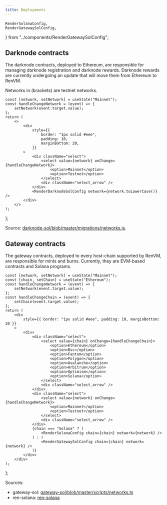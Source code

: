 ```yaml
---
title: Deployments
---
```


    RenderSolanaConfig,
    RenderGatewaySolConfig,
} from "../components/RenderGatewaySolConfig";

<DocTag type={DocType.Reference} />

## Darknode contracts

The darknode contracts, deployed to Ethereum, are responsible for managing darknode registration and darknode rewards. Darknode rewards are currently undergoing an update that will move them from Ethereum to RenVM.

Networks in (brackets) are testnet networks.

    const [network, setNetwork] = useState("Mainnet");
    const handleChangeNetwork = (event) => {
        setNetwork(event.target.value);
    };
    return (
        <>
            <div
                style={{
                    border: "1px solid #eee",
                    padding: 10,
                    marginBottom: 20,
                }}
            >
                <div className="select">
                    <select value={network} onChange={handleChangeNetwork}>
                        <option>Mainnet</option>
                        <option>Testnet</option>
                    </select>
                    <div className="select_arrow" />
                </div>
                <RenderDarknodeSolConfig network={network.toLowerCase()} />
            </div>
        </>
    );
};

<DarknodeContracts />

Source: [darknode-sol/blob/master/migrations/networks.js](https://github.com/renproject/darknode-sol/blob/master/migrations/networks.js).

## Gateway contracts

The gateway contracts, deployed to every host-chain supported by RenVM, are responsible for mints and burns.
Currently, they are EVM-based contracts and Solana programs.

    const [network, setNetwork] = useState("Mainnet");
    const [chain, setChain] = useState("Ethereum");
    const handleChangeNetwork = (event) => {
        setNetwork(event.target.value);
    };
    const handleChangeChain = (event) => {
        setChain(event.target.value);
    };
    return (
        <div
            style={{ border: "1px solid #eee", padding: 10, marginBottom: 20 }}
        >
            <div>
                <div className="select">
                    <select value={chain} onChange={handleChangeChain}>
                        <option>Ethereum</option>
                        <option>Bsc</option>
                        <option>Fantom</option>
                        <option>Polygon</option>
                        <option>Avalanche</option>
                        <option>Arbitrum</option>
                        <option>Optimism</option>
                        <option>Solana</option>
                    </select>
                    <div className="select_arrow" />
                </div>
                <div className="select">
                    <select value={network} onChange={handleChangeNetwork}>
                        <option>Mainnet</option>
                        <option>Testnet</option>
                    </select>
                    <div className="select_arrow" />
                </div>
                {chain === "Solana" ? (
                    <RenderSolanaConfig chain={chain} network={network} />
                ) : (
                    <RenderGatewaySolConfig chain={chain} network={network} />
                )}
            </div>
        </div>
    );
};

<GatewayContracts />

Sources:

-   gateway-sol: [gateway-sol/blob/master/scripts/networks.ts](https://github.com/renproject/gateway-sol/blob/master/scripts/networks.ts)
-   ren-solana: [ren-solana](https://github.com/renproject/ren-solana)

